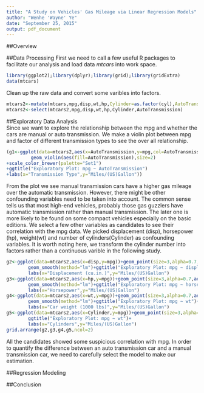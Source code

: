 ```yaml
---
title: "A Study on Vehicles' Gas Mileage via Linear Regression Models"
author: "Wenhe 'Wayne' Ye"
date: "September 25, 2015"
output: pdf_document
---
```

##Overview  


##Data Processing 
First we need to call a few useful R packages to facilitate our analysis and load data *mtcars* into work space.  
```r
library(ggplot2);library(dplyr);library(grid);library(gridExtra)
data(mtcars)
```
Clean up the raw data and convert some varibles into factors.  
```r
mtcars2<-mutate(mtcars,mpg,disp,wt,hp,Cylinder=as.factor(cyl),AutoTransmission=as.factor(am))
mtcars2<-select(mtcars2,mpg,disp,wt,hp,Cylinder,AutoTransmission)
```

##Exploratory Data Analysis  
Since we want to explore the relationship between the mpg and whether the cars are manual or auto transmission. We make a violin plot between mpg and factor of different transmission types to see the over all relationship.  
```r
(g1<-ggplot(data=mtcars2,aes(x=AutoTransmission,y=mpg,col=AutoTransmission))+
         geom_violin(aes(fill=AutoTransmission),size=2)
+scale_color_brewer(palette="Set1")
+ggtitle("Exploratory Plot: mpg ~ AutoTransmission")
+labs(x="Transmission Type",y="Miles/(US)Gallon"))
```

From the plot we see manual transmission cars have a higher gas mileage over the automatic transmission. However, there might be other confounding variables need to be taken into account. The common sense tells us that most high-end vehicles, probably those gas guzzlers have automatic transmission rather than manual transmission. The later one is more likely to be found on some compact vehicles especially on the basic editions. We select a few other variables as candidates to see their correlation with the mpg data. We picked displacement (disp), horsepower (hp), weight(wt) and number of cylinders(Cylinder) as confounding variables. It is worth noting here, we transform the cylinder number into factors rather than a continuous varible in the following study.  
```r
g2<-ggplot(data=mtcars2,aes(x=disp,y=mpg))+geom_point(size=3,alpha=0.7,aes(col=AutoTransmission))+
        geom_smooth(method="lm")+ggtitle("Exploratory Plot: mpg ~ displacement")+
        labs(x="Displacement (cu.in.)",y="Miles/(US)Gallon")
g3<-ggplot(data=mtcars2,aes(x=hp,y=mpg))+geom_point(size=3,alpha=0.7,aes(col=AutoTransmission))+
        geom_smooth(method="lm")+ggtitle("Exploratory Plot: mpg ~ horsepower")+
        labs(x="Horsepower",y="Miles/(US)Gallon")
g4<-ggplot(data=mtcars2,aes(x=wt,y=mpg))+geom_point(size=3,alpha=0.7,aes(col=AutoTransmission))+
        geom_smooth(method="lm")+ggtitle("Exploratory Plot: mpg ~ wt")+
        labs(x="Car weight (1000 lbs)",y="Miles/(US)Gallon")
g5<-ggplot(data=mtcars2,aes(x=Cylinder,y=mpg))+geom_point(size=3,alpha=0.7,aes(col=AutoTransmission))+
        ggtitle("Exploratory Plot: mpg ~ wt")+
        labs(x="Cylinders",y="Miles/(US)Gallon")
grid.arrange(g2,g3,g4,g5,ncol=2)
```

All the candidates showed some suspicious correlation with mpg. In order to quantify the difference between an auto transmission car and a manual transmission car, we need to carefully select the model to make our estimation.  

##Regression Modeling  


##Conclusion  



